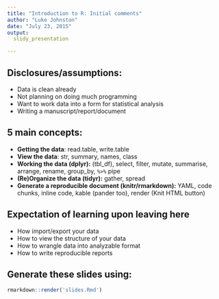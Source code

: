 ```yaml
---
title: "Introduction to R: Initial comments"
author: "Luke Johnston"
date: "July 23, 2015"
output: 
  slidy_presentation

---
```


## Disclosures/assumptions: ##

* Data is clean already
* Not planning on doing much programming
* Want to work data into a form for statistical analysis
* Writing a manuscript/report/document

## 5 main concepts: ##

* **Getting the data**: read.table, write.table
* **View the data**: str, summary, names, class
* **Working the data (dplyr):** (tbl\_df), select, filter, mutate,
  summarise, arrange, rename, group\_by, `%>%` pipe
* **(Re)Organize the data (tidyr):** gather, spread
* **Generate a reproducible document (knitr/rmarkdown):** YAML, code
  chunks, inline code, kable (pander too), render (Knit HTML button)

## Expectation of learning upon leaving here ##

* How import/export your data
* How to view the structure of your data
* How to wrangle data into analyzable format
* How to write reproducible reports

## Generate these slides using: ##

```r
rmarkdown::render('slides.Rmd')
```
